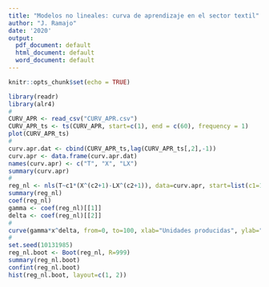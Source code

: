 ```yaml
---
title: "Modelos no lineales: curva de aprendizaje en el sector textil"
author: "J. Ramajo"
date: '2020'
output:
  pdf_document: default
  html_document: default
  word_document: default
---
```


```r
knitr::opts_chunk$set(echo = TRUE)
```

```r
library(readr)
library(alr4)
#
CURV_APR <- read_csv("CURV_APR.csv")
CURV_APR_ts <- ts(CURV_APR, start=c(1), end = c(60), frequency = 1)
plot(CURV_APR_ts)
#
curv.apr.dat <- cbind(CURV_APR_ts,lag(CURV_APR_ts[,2],-1))
curv.apr <- data.frame(curv.apr.dat)
names(curv.apr) <- c("T", "X", "LX")
summary(curv.apr)
#
reg_nl <- nls(T~c1*(X^(c2+1)-LX^(c2+1)), data=curv.apr, start=list(c1=10, c2=-0.5))
summary(reg_nl)
coef(reg_nl)
gamma <- coef(reg_nl)[[1]]
delta <- coef(reg_nl)[[2]]
#
curve(gamma*x^delta, from=0, to=100, xlab="Unidades producidas", ylab="Costes medios" )
#
set.seed(10131985)
reg_nl.boot <- Boot(reg_nl, R=999)
summary(reg_nl.boot)
confint(reg_nl.boot)
hist(reg_nl.boot, layout=c(1, 2))
```


